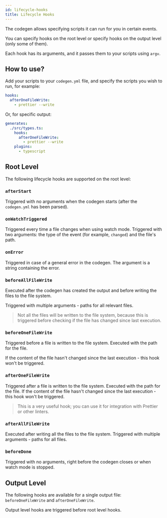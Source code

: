 ```yaml
---
id: lifecycle-hooks
title: Lifecycle Hooks
---
```


The codegen allows specifying scripts it can run for you in certain events.

You can specify hooks on the root level or specify hooks on the output level (only some of them).

Each hook has its arguments, and it passes them to your scripts using `argv`.

## How to use?

Add your scripts to your `codegen.yml` file, and specify the scripts you wish to run, for example:

```yaml
hooks:
  afterOneFileWrite:
    - prettier --write
```

Or, for specific output:

```yaml
generates:
  ./src/types.ts:
    hooks:
      afterOneFileWrite:
        - prettier --write
    plugins:
      - typescript
```

## Root Level

The following lifecycle hooks are supported on the root level:

### `afterStart`

Triggered with no arguments when the codegen starts (after the `codegen.yml` has been parsed).

### `onWatchTriggered`

Triggered every time a file changes when using watch mode.
Triggered with two arguments: the type of the event (for example, `changed`) and the file's path.

### `onError`

Triggered in case of a general error in the codegen. The argument is a string containing the error.

### `beforeAllFileWrite`

Executed after the codegen has created the output and before writing the files to the file system.

Triggered with multiple arguments - paths for all relevant files.

> Not all the files will be written to the file system, because this is triggered before checking if the file has changed since last execution.

### `beforeOneFileWrite`

Triggered before a file is written to the file system. Executed with the path for the file.

If the content of the file hasn't changed since the last execution - this hook won't be triggered.

### `afterOneFileWrite`

Triggered after a file is written to the file system. Executed with the path for the file.
If the content of the file hasn't changed since the last execution - this hook won't be triggered.

> This is a very useful hook; you can use it for integration with Prettier or other linters.

### `afterAllFileWrite`

Executed after writing all the files to the file system.
Triggered with multiple arguments - paths for all files.

### `beforeDone`

Triggered with no arguments, right before the codegen closes or when watch mode is stopped.

## Output Level

The following hooks are available for a single output file: `beforeOneFileWrite` and `afterOneFileWrite`.

Output level hooks are triggered before root level hooks.
